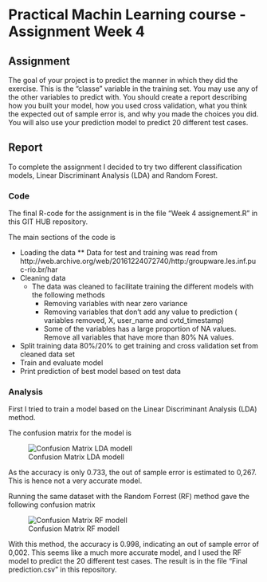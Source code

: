 # Practical Machin Learning course - Assignment Week 4

## Assignment
The goal of your project is to predict the manner in which they did the exercise. This is the "classe" variable in the training set. You may use any of the other variables to predict with. You should create a report describing how you built your model, how you used cross validation, what you think the expected out of sample error is, and why you made the choices you did. You will also use your prediction model to predict 20 different test cases.


## Report

To complete the assignment I decided to try two different classification models, Linear Discriminant Analysis (LDA) and Random Forest.


### Code
The final R-code for the assignment is in the file "Week 4 assignement.R" in this GIT HUB repository. 

The main sections of the code is

* Loading the data
  **	Data for test and training was read from  http://web.archive.org/web/20161224072740/http:/groupware.les.inf.puc-rio.br/har
* Cleaning data
  * The data was cleaned to facilitate training the different models with the following methods
    - Removing variables with near zero variance
    - Removing variables that don't add any value to prediction ( variables removed,  X,  user_name and cvtd_timestamp) 
    - Some of the variables has a large proportion of NA values. Remove all variables that have more than 80% NA values. 
- Split training data 80%/20% to get training  and cross validation set from cleaned data set
- Train and evaluate model 
- Print prediction of best model based on test data

### Analysis
First I tried to train a model based on the Linear Discriminant Analysis (LDA) method. 

The confusion matrix for the model is

![Confusion Matrix LDA modell](https://github.com/hovardst/Practial-maching-learning-project/blob/master/Confusion%20matrix%20-%20LDA%20modell.png)

As the accuracy is only 0.733, the out of sample error is estimated to 0,267. This is hence not a very accurate model. 


Running the same dataset with the Random Forrest (RF) method gave the following confusion matrix

![Confusion Matrix RF modell](https://github.com/hovardst/Practial-maching-learning-project/blob/master/Confusion%20matrix%20-%20RF%20modell.png)

With this method, the accuracy is 0.998, indicating an out of sample error of 0,002. This seems like a much more accurate model, and I used the RF model to predict the 20 different test cases. The result is in the file “Final prediction.csv” in this repository. 
